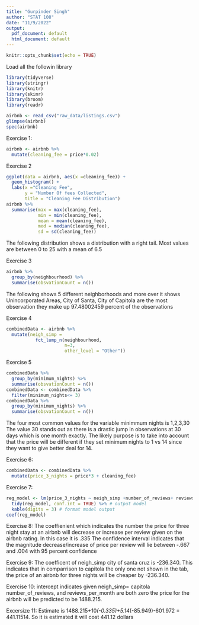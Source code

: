 ```yaml
---
title: "Gurpinder Singh"
author: "STAT 108"
date: "11/9/2022"
output:
  pdf_document: default
  html_document: default
---
```


```r
knitr::opts_chunk$set(echo = TRUE)
```


Load all the followin library
```r
library(tidyverse)
library(stringr)
library(knitr)
library(skimr)
library(broom)
library(readr)
```


```r
airbnb <- read_csv("raw_data/listings.csv")
glimpse(airbnb)
spec(airbnb)
```

Exercise 1: 
```r
airbnb <- airbnb %>% 
  mutate(cleaning_fee = price*0.02)

```
Exercise 2
```r
ggplot(data = airbnb, aes(x =cleaning_fee)) +
  geom_histogram() +
  labs(x ="Cleaning Fee",
       y = "Number Of fees Collected", 
       title = "Cleaning Fee Distribution")
airbnb %>%
  summarise(max = max(cleaning_fee),
            min = min(cleaning_fee),
            mean = mean(cleaning_fee),
            med = median(cleaning_fee),
            sd = sd(cleaning_fee))
```
The following distribution shows a distribution with a right tail. Most values are between 0 to 25 with a mean of 6.5

Exercise 3
```r
airbnb %>%
  group_by(neighbourhood) %>%
  summarise(obsvationCount = n())
```
The following shows 5 different neighborhoods and more over it shows Unincorporated Areas, City of Santa, City of Capitola are the most  observation
they make up 97.48002459 percent of the observations

Exercise 4
```r
combinedData <- airbnb %>%
  mutate(neigh_simp = 
           fct_lump_n(neighbourhood, 
                      n=3,  
                      other_level = "Other"))
```
Exercise 5

```r
combinedData %>%
  group_by(minimum_nights) %>%
  summarise(obsvationCount = n())
combinedData <- combinedData %>%
  filter(minimum_nights<= 3)
combinedData %>%
  group_by(minimum_nights) %>%
  summarise(obsvationCount = n())
```
The four most common values for the variable minimmum nights is 1,2,3,30
The value 30 stands out as there is a drastic jump in observations at 30 days which is one month exactly. The likely purpose is to take into account that the price will be different if they set minimum nights to 1 vs 14 since they want to give better deal for 14.

Exercise 6:
```r
combinedData <- combinedData %>% 
  mutate(price_3_nights = price*3 + cleaning_fee)
```
Exercise 7:
```r
reg_model <- lm(price_3_nights ~ neigh_simp +number_of_reviews+ reviews_per_month, data = combinedData)
  tidy(reg_model, conf.int = TRUE) %>% # output model
  kable(digits = 3) # format model output
coef(reg_model)

```
Exercise 8:
The coeffienient which indicates the number the price for three night stay at an airbnb will decrease or increase per review given on the airbnb rating. In this case it is .335 The confidence interval indicates that the magnitude decrease/increase of price per review will lie between -.667 and .004 with 95 percent confidence

Exercise 9:
The coefficent of neigh_simp city of santa cruz is -236.340. This indicates that in comparrison to capitola the only one not shown in the tab, the price of an airbnb for three nights will be cheaper by -236.340. 

Exercise 10:
intercept indicates given neigh_simp= capitola number_of_reviews, and reviews_per_month are both zero the price for the airbnb will be predicted to be 1488.215.

Excersize 11:
Estimate is 
1488.215+10*(-0.335)+5.14*(-85.949)-601.972	= 441.11514. So it is estimated it will cost 441.12 dollars

